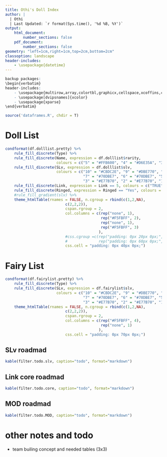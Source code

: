 ```yaml
---
title: Othi's Doll Index
author: |
  | Othi
  | Last Updated: `r format(Sys.time(), '%d %B, %Y')`
output:
    html_document:
        number_sections: false
    pdf_document:
        number_sections: false
geometry: "left=1cm,right=1cm,top=2cm,bottom=2cm"
classoption: landscape
header-includes:
    - \usepackage{datetime}
---
```


```r
backup packages:
\begin{verbatim}
header-includes:
    - \usepackage{multirow,array,colortbl,graphicx,cellspace,xcoffins,caption,datetime}
    - \usepackage[dvipsnames]{xcolor}
    - \usepackage{xparse}
\end{verbatim}
```

```r
source('dataframes.R', chdir = T)
```

# Doll List
```r
condformat(df.dolllist.pretty) %>%
    rule_fill_discrete(Type) %>%
    rule_fill_discrete(Name, expression = df.dolllist$rarity,
                       colours = c("5" = "#FFB600", "4" = "#D6E35A", "3" = "#6BDFCE", "1" = "#DEB6FF")) %>%
    rule_fill_discrete(SLv, expression = df.dolllist$slv,
                       colours = c("10" = "#CBDC2E", "9" = "#DBE770", "8" = "#DBE770",
                                   "7" = "#70DBE7", "6" = "#70DBE7", "5" = "#70DBE7", "4" = "#70DBE7",
                                   "3" = "#E77B70", "2" = "#E77B70", "1" = "#E77B70")) %>%
    rule_fill_discrete(Link, expression = Link == 5, colours = c("TRUE" = "#D6E35A")) %>%
    rule_fill_discrete(Ringed, expression = Ringed == "Yes", colours = c("TRUE" = "#F7AEA5")) %>%
    #rule_fill_gradient(slv) %>%
    theme_htmlTable(rnames = FALSE, n.cgroup = rbind(c(1,2,NA),
                           c(2,2,2)),
                           cspan.rgroup = 2,
                           col.columns = c(rep("none", 1),
                                           rep("#F5FBFF", 2),
                                           rep("none", 1),
                                           rep("#F5FBFF", 3)
                                          ),
                           #css.cgroup =c(rep("padding: 0px 20px 0px;", 2),
                           #              rep("padding: 0px 60px 0px;", 5)),
                           css.cell = "padding: 0px 40px 0px;")
```

# Fairy List
```r
condformat(df.fairylist.pretty) %>%
    rule_fill_discrete(Type) %>%
    rule_fill_discrete(SLv, expression = df.fairylist$slv,
                       colours = c("10" = "#CBDC2E", "9" = "#DBE770", "8" = "#DBE770",
                                   "7" = "#70DBE7", "6" = "#70DBE7", "5" = "#70DBE7", "4" = "#70DBE7",
                                   "3" = "#E77B70", "2" = "#E77B70", "1" = "#E77B70")) %>%
    theme_htmlTable(rnames = FALSE, n.cgroup = rbind(c(1,2,NA),
                           c(2,2,2)),
                           cspan.rgroup = 2,
                           col.columns = c(rep("#F5FBFF", 4),
                                           rep("none", 1)
                                          ),
                           css.cell = "padding: 0px 70px 0px;")
```

## SLv roadmad
```r
kable(filter.todo.slv, caption="todo", format="markdown")
```

## Link core roadmad
```r
kable(filter.todo.core, caption="todo", format="markdown")
```

## MOD roadmad
```r
kable(filter.todo.MOD, caption="todo", format="markdown")
```


# other notes and todo
- team builing concept and needed tables (3x3)
